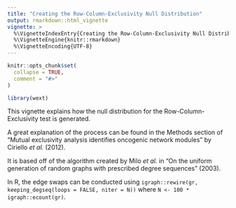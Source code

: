 ```yaml
---
title: "Creating the Row-Column-Exclusivity Null Distribution"
output: rmarkdown::html_vignette
vignette: >
  %\VignetteIndexEntry{Creating the Row-Column-Exclusivity Null Distribution}
  %\VignetteEngine{knitr::rmarkdown}
  %\VignetteEncoding{UTF-8}
---
```


```r
knitr::opts_chunk$set(
  collapse = TRUE,
  comment = "#>"
)
```

```r
library(wext)
```

This vignette explains how the null distribution for the Row-Column-Exclusivity test is generated.

A great explanation of the process can be found in the Methods section of "Mutual exclusivity analysis identifies oncogenic network modules" by Ciriello *et al.* (2012).

It is based off of the algorithm created by Milo *et al.* in "On the uniform generation of random graphs with prescribed degree sequences" (2003).

In R, the edge swaps can be conducted using `igraph::rewire(gr, keeping_degseq(loops = FALSE, niter = N))` where `N <- 100 * igraph::ecount(gr)`.
